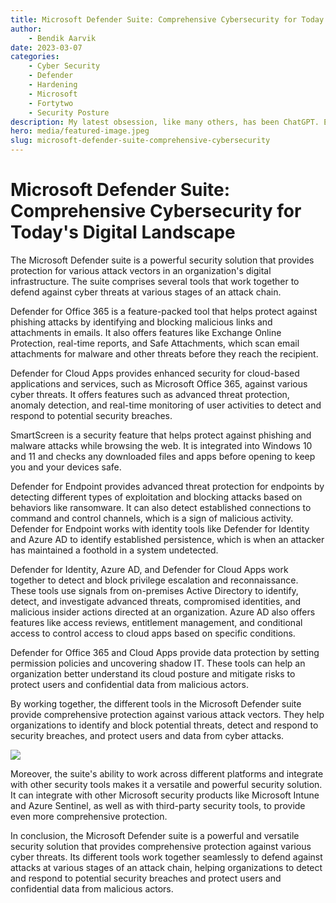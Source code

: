 ```yaml
---
title: Microsoft Defender Suite: Comprehensive Cybersecurity for Today's Digital Landscape
author:
    - Bendik Aarvik
date: 2023-03-07
categories:
    - Cyber Security
    - Defender
    - Hardening
    - Microsoft
    - Fortytwo
    - Security Posture
description: My latest obsession, like many others, has been ChatGPT. Everything from making detailed backstories to fictional characters to brainstorming how to finish a sentence.
hero: media/featured-image.jpeg
slug: microsoft-defender-suite-comprehensive-cybersecurity
---
```


# Microsoft Defender Suite: Comprehensive Cybersecurity for Today's Digital Landscape

The Microsoft Defender suite is a powerful security solution that provides protection for various attack vectors in an organization's digital infrastructure. The suite comprises several tools that work together to defend against cyber threats at various stages of an attack chain.

Defender for Office 365 is a feature-packed tool that helps protect against phishing attacks by identifying and blocking malicious links and attachments in emails. It also offers features like Exchange Online Protection, real-time reports, and Safe Attachments, which scan email attachments for malware and other threats before they reach the recipient.

Defender for Cloud Apps provides enhanced security for cloud-based applications and services, such as Microsoft Office 365, against various cyber threats. It offers features such as advanced threat protection, anomaly detection, and real-time monitoring of user activities to detect and respond to potential security breaches.

SmartScreen is a security feature that helps protect against phishing and malware attacks while browsing the web. It is integrated into Windows 10 and 11 and checks any downloaded files and apps before opening to keep you and your devices safe.

Defender for Endpoint provides advanced threat protection for endpoints by detecting different types of exploitation and blocking attacks based on behaviors like ransomware. It can also detect established connections to command and control channels, which is a sign of malicious activity. Defender for Endpoint works with identity tools like Defender for Identity and Azure AD to identify established persistence, which is when an attacker has maintained a foothold in a system undetected.

Defender for Identity, Azure AD, and Defender for Cloud Apps work together to detect and block privilege escalation and reconnaissance. These tools use signals from on-premises Active Directory to identify, detect, and investigate advanced threats, compromised identities, and malicious insider actions directed at an organization. Azure AD also offers features like access reviews, entitlement management, and conditional access to control access to cloud apps based on specific conditions.

Defender for Office 365 and Cloud Apps provide data protection by setting permission policies and uncovering shadow IT. These tools can help an organization better understand its cloud posture and mitigate risks to protect users and confidential data from malicious actors.

By working together, the different tools in the Microsoft Defender suite provide comprehensive protection against various attack vectors. They help organizations to identify and block potential threats, detect and respond to security breaches, and protect users and data from cyber attacks.

![](media/featured-image.jpeg)

Moreover, the suite's ability to work across different platforms and integrate with other security tools makes it a versatile and powerful security solution. It can integrate with other Microsoft security products like Microsoft Intune and Azure Sentinel, as well as with third-party security tools, to provide even more comprehensive protection.

In conclusion, the Microsoft Defender suite is a powerful and versatile security solution that provides comprehensive protection against various cyber threats. Its different tools work together seamlessly to defend against attacks at various stages of an attack chain, helping organizations to detect and respond to potential security breaches and protect users and confidential data from malicious actors.